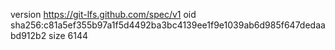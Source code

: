 version https://git-lfs.github.com/spec/v1
oid sha256:c81a5ef355b97a1f5d4492ba3bc4139ee1f9e1039ab6d985f647dedaabd912b2
size 6144
